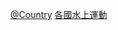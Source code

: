 {{Commons category|Diving by country}}
{{Categories by country|nocat}}

[[Category:競技跳水|@Country]]
[[Category:各國水上運動|]]